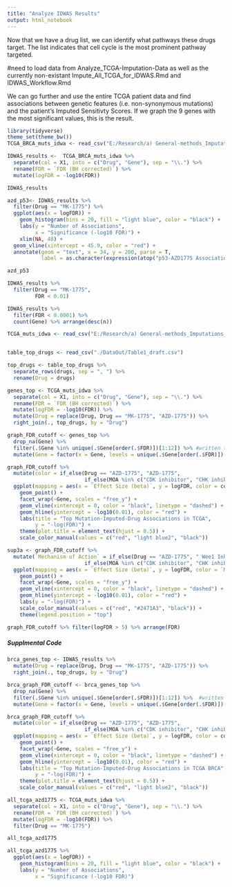 ```yaml
---
title: "Analyze IDWAS Results"
output: html_notebook
---
```


Now that we have a drug list, we can identify what pathways these drugs target. The list indicates that cell cycle is the most prominent pathway targeted. 

#need to load data from Analyze_TCGA-Imputation-Data as well as the currently non-existant Impute_All_TCGA_for_IDWAS.Rmd and IDWAS_Workflow.Rmd


We can go further and use the entire TCGA patient data and find associations between genetic features (i.e. non-synonymous mutations) and the patient's Imputed Sensitivty Scores. If we graph the 9 genes with the most significant values, this is the result.  


```r

library(tidyverse)
theme_set(theme_bw())
TCGA_BRCA_muts_idwa <- read_csv("E:/Research/a) General-methods_Imputations_Biomarkers/b) IDWAS and Biomarkers/IDWAS/tables/CTRPResults_BRCAonly.csv")

IDWAS_results <-  TCGA_BRCA_muts_idwa %>% 
  separate(col = X1, into = c("Drug", "Gene"), sep = "\\.") %>% 
  rename(FDR = `FDR (BH corrected)`) %>% 
  mutate(logFDR = -log10(FDR))

IDWAS_results
```

```r
azd_p53<- IDWAS_results %>% 
  filter(Drug == "MK-1775") %>% 
  ggplot(aes(x = logFDR)) + 
    geom_histogram(bins = 20, fill = "light blue", color = "black") +
    labs(y = "Number of Associations", 
         x = "Significance (-log10 FDR)") +
    xlim(NA, 48) +
  geom_vline(xintercept = 45.9, color = "red") +
  annotate(geom = "text", x = 34, y = 200, parse = T, 
           label = as.character(expression(atop("p53-AZD1775 Association", "(red line, FDR = 1.2x10"^{-46}*")"))))

azd_p53

IDWAS_results %>% 
  filter(Drug == "MK-1775", 
         FDR < 0.01)

IDWAS_results %>% 
  filter(FDR < 0.0001) %>% 
  count(Gene) %>% arrange(desc(n))

```


```r

TCGA_muts_idwa <- read_csv("E:/Research/a) General-methods_Imputations_Biomarkers/b) IDWAS and Biomarkers/IDWAS/tables/CTRP_TCGAmuts_allResults_controlFORtissue.csv")


table_top_drugs <- read_csv("./DataOut/Table1_draft.csv")

top_drugs <- table_top_drugs %>% 
  separate_rows(drugs, sep = ", ") %>% 
  rename(Drug = drugs)

genes_top <- TCGA_muts_idwa %>% 
  separate(col = X1, into = c("Drug", "Gene"), sep = "\\.") %>%
  rename(FDR = `FDR (BH corrected)`) %>% 
  mutate(logFDR = -log10(FDR)) %>% 
  mutate(Drug = replace(Drug, Drug == "MK-1775", "AZD-1775")) %>% 
  right_join(., top_drugs, by = "Drug")

graph_FDR_cutoff <- genes_top %>% 
  drop_na(Gene) %>% 
  filter(.$Gene %in% unique(.$Gene[order(.$FDR)])[1:12]) %>% #written this way, gets the top 12 (arbitrary, just for aesthetics) unique genes based on FDR value, then filters the dataset to keep these genes for all the drugs
  mutate(Gene = factor(x = Gene, levels = unique(.$Gene[order(.$FDR)])[1:12]))

graph_FDR_cutoff %>% 
  mutate(color = if_else(Drug == "AZD-1775", "AZD-1775",
                         if_else(MOA %in% c("CDK inhibitor", "CHK inhibitor", "PLK inhibitor"), "Cell Cycle", "Other"))) %>% 
  ggplot(mapping = aes(x = `Effect Size (beta)`, y = logFDR, color = color)) + 
    geom_point() + 
    facet_wrap(~Gene, scales = "free_y") +
    geom_vline(xintercept = 0, color = "black", linetype = "dashed") + 
    geom_hline(yintercept = -log10(0.01), color = "red") + 
    labs(title = "Top Mutation-Imputed-Drug Associations in TCGA",
         y = "-log(FDR)") + 
    theme(plot.title = element_text(hjust = 0.5)) + 
    scale_color_manual(values = c("red", "light blue2", "black"))

sup3a <- graph_FDR_cutoff %>% 
  mutate(`Mechanism of Action` = if_else(Drug == "AZD-1775", " Wee1 Inhibition",
                         if_else(MOA %in% c("CDK inhibitor", "CHK inhibitor", "PLK inhibitor"), "Cell Cycle", "Other"))) %>% 
  ggplot(mapping = aes(x = `Effect Size (beta)`, y = logFDR, color = `Mechanism of Action`)) + 
    geom_point() + 
    facet_wrap(~Gene, scales = "free_y") +
    geom_vline(xintercept = 0, color = "black", linetype = "dashed") + 
    geom_hline(yintercept = -log10(0.01), color = "red") + 
    labs(y = "-log(FDR)") + 
    scale_color_manual(values = c("red", "#2471A3", "black")) + 
    theme(legend.position = "top")


```


```r
graph_FDR_cutoff %>% filter(logFDR > 5) %>% arrange(FDR)

```




##### Supplmental Code

```r

brca_genes_top <- IDWAS_results %>% 
  mutate(Drug = replace(Drug, Drug == "MK-1775", "AZD-1775")) %>% 
  right_join(., top_drugs, by = "Drug")

brca_graph_FDR_cutoff <- brca_genes_top %>% 
  drop_na(Gene) %>% 
  filter(.$Gene %in% unique(.$Gene[order(.$FDR)])[1:12]) %>%  #written this way, gets the top 12 (arbitrary, just for aesthetics) unique genes based on FDR value, then filters the dataset to keep these genes for all the drugs
  mutate(Gene = factor(x = Gene, levels = unique(.$Gene[order(.$FDR)])[1:12]))

brca_graph_FDR_cutoff %>% 
  mutate(color = if_else(Drug == "AZD-1775", "AZD-1775",
                         if_else(MOA %in% c("CDK inhibitor", "CHK inhibitor", "PLK inhibitor"), "Cell Cycle", "Other"))) %>% 
  ggplot(mapping = aes(x = `Effect Size (beta)`, y = logFDR, color = color)) + 
    geom_point() + 
    facet_wrap(~Gene, scales = "free_y") +
    geom_vline(xintercept = 0, color = "black", linetype = "dashed") + 
    geom_hline(yintercept = -log10(0.01), color = "red") + 
    labs(title = "Top Mutation-Imputed-Drug Associations in TCGA BRCA",
         y = "-log(FDR)") + 
    theme(plot.title = element_text(hjust = 0.5)) + 
    scale_color_manual(values = c("red", "light blue2", "black"))

```




```r
all_tcga_azd1775 <- TCGA_muts_idwa %>% 
  separate(col = X1, into = c("Drug", "Gene"), sep = "\\.") %>%
  rename(FDR = `FDR (BH corrected)`) %>% 
  mutate(logFDR = -log10(FDR)) %>% 
  filter(Drug == "MK-1775")

all_tcga_azd1775

all_tcga_azd1775 %>% 
  ggplot(aes(x = logFDR)) + 
    geom_histogram(bins = 20, fill = "light blue", color = "black") +
    labs(y = "Number of Associations", 
         x = "Significance (-log10 FDR)")

```


